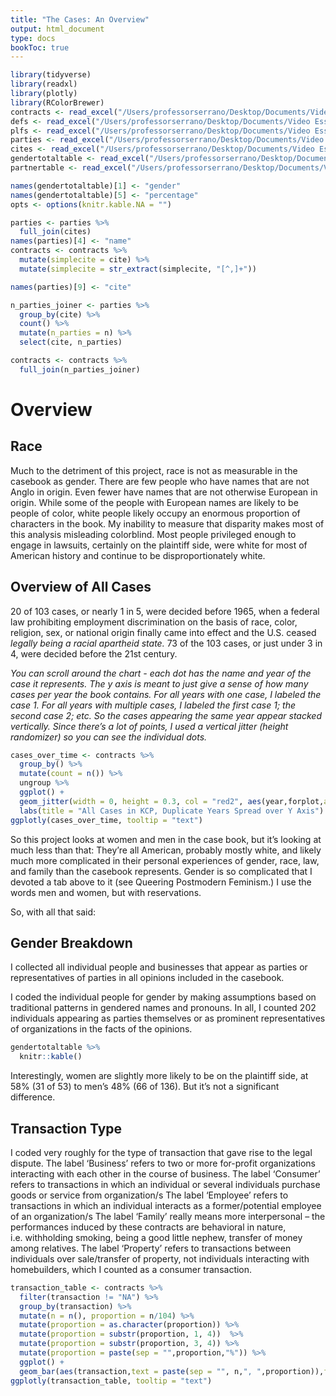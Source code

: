 ```yaml
---
title: "The Cases: An Overview"
output: html_document
type: docs
bookToc: true
---
```

 

```r
library(tidyverse)
library(readxl)
library(plotly)
library(RColorBrewer) 
contracts <- read_excel("/Users/professorserrano/Desktop/Documents/Video Essays/Law/contracts_gender_r_2.xlsx")
defs <- read_excel("/Users/professorserrano/Desktop/Documents/Video Essays/Law/defs_r.xlsx")
plfs <- read_excel("/Users/professorserrano/Desktop/Documents/Video Essays/Law/plfs_r.xlsx")
parties <- read_excel("/Users/professorserrano/Desktop/Documents/Video Essays/Law/parties_r.xlsx")
cites <- read_excel("/Users/professorserrano/Desktop/Documents/Video Essays/Law/cites_for_contracts.xlsx")
gendertotaltable <- read_excel("/Users/professorserrano/Desktop/Documents/Video Essays/Law/gendertotaltable.xlsx")
partnertable <- read_excel("/Users/professorserrano/Desktop/Documents/Video Essays/Law/partner_table.xlsx")

names(gendertotaltable)[1] <- "gender"
names(gendertotaltable)[5] <- "percentage"
opts <- options(knitr.kable.NA = "")

parties <- parties %>%
  full_join(cites)
names(parties)[4] <- "name"
contracts <- contracts %>%
  mutate(simplecite = cite) %>%
  mutate(simplecite = str_extract(simplecite, "[^,]+"))

names(parties)[9] <- "cite"

n_parties_joiner <- parties %>%
  group_by(cite) %>%
  count() %>%
  mutate(n_parties = n) %>%
  select(cite, n_parties)

contracts <- contracts %>%
  full_join(n_parties_joiner)

```

# Overview  

## Race

Much to the detriment of this project, race is not as measurable in the casebook as gender. There are few people who have names that are not Anglo in origin. Even fewer have names that are not otherwise European in origin. While some of the people with European names are likely to be people of color, white people likely occupy an enormous proportion of characters in the book. My inability to measure that disparity makes most of this analysis  misleading colorblind. Most people privileged enough to engage in lawsuits, certainly on the plaintiff side, were white for most of American history and continue to be disproportionately white.

## Overview of All Cases

20 of 103 cases, or nearly 1 in 5,  were decided before 1965, when a federal law prohibiting employment discrimination on the basis of race, color, religion, sex, or national origin finally came into effect and the U.S. ceased *legally being a racial apartheid state.* 73 of the 103 cases, or just under 3 in 4, were decided before the 21st century. 

*You can scroll around the chart - each dot has the name and year of the case it represents.
The y axis is meant to just give a sense of how many cases per year the book contains. For all years with one case, I labeled the case 1. For all years with multiple cases, I labeled the first case 1; the second case 2; etc. So the cases appearing the same year appear stacked vertically. Since there's a lot of points, I used a vertical jitter (height randomizer) so you can see the individual dots.*

```r

cases_over_time <- contracts %>%
  group_by() %>%
  mutate(count = n()) %>%
  ungroup %>%
  ggplot() +
  geom_jitter(width = 0, height = 0.3, col = "red2", aes(year,forplot,alpha=0.05,text = paste(sep = "",simplecite,", ",year))) +
  labs(title = "All Cases in KCP, Duplicate Years Spread over Y Axis")
ggplotly(cases_over_time, tooltip = "text")

```


So this project looks at women and men in the case book, but it's looking at much less than that: They're all American, probably mostly white, and likely much more complicated in their personal experiences of gender, race, law, and family than the casebook represents. Gender is so complicated that I devoted a tab above to it (see Queering Postmodern Feminism.) I use the words men and women, but with reservations. 

So, with all that said:

## Gender Breakdown

I collected all individual people and businesses that appear as parties or representatives of parties in all opinions included in the casebook. 

I coded the individual people for gender by making assumptions based on traditional patterns in gendered names and pronouns. In all, I counted 202 individuals appearing as parties themselves or as prominent representatives of organizations in the facts of the opinions. 

```r

gendertotaltable %>%
  knitr::kable()

```
Interestingly, women are slightly more likely to be on the plaintiff side, at 58% (31 of 53) to men's 48% (66 of 136). But it's not a significant difference. 

## Transaction Type 

I coded very roughly for the type of transaction that gave rise to the legal dispute. 
The label ‘Business’ refers to two or more for-profit organizations interacting with each other in the course of business.
The label ‘Consumer’ refers to transactions in which an individual or several individuals purchase goods or service from organization/s
The label ‘Employee’ refers to transactions in which an individual interacts as a former/potential employee of an organization/s
The label ‘Family’ really means more interpersonal – the performances induced by these contracts are behavioral in nature, i.e. withholding smoking, being a good little nephew, transfer of money among relatives. 
The label ‘Property’ refers to transactions between individuals over sale/transfer of property, not individuals interacting with homebuilders, which I counted as a consumer transaction. 


```r
transaction_table <- contracts %>%
  filter(transaction != "NA") %>%
  group_by(transaction) %>%
  mutate(n = n(), proportion = n/104) %>%
  mutate(proportion = as.character(proportion)) %>%
  mutate(proportion = substr(proportion, 1, 4))  %>%
  mutate(proportion = substr(proportion, 3, 4)) %>%
  mutate(proportion = paste(sep = "",proportion,"%")) %>%
  ggplot() +
  geom_bar(aes(transaction,text = paste(sep = "", n,", ",proportion)),fill = "blue4")
ggplotly(transaction_table, tooltip = "text")

```

